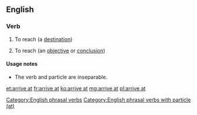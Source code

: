 ==English==

===Verb===
{{head|en|verb|phrasal verb|head=to [[arrive]] at}}

# To reach (a [[destination]])
# {{context|idiomatic|lang=en}} To reach (an [[objective]] or [[conclusion]])

====Usage notes====
* The verb and particle are inseparable.

[[Category:English phrasal verbs]]
[[Category:English phrasal verbs with particle (at)]]

[[et:arrive at]]
[[fr:arrive at]]
[[ko:arrive at]]
[[mg:arrive at]]
[[pl:arrive at]]
